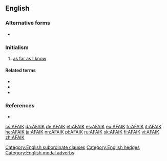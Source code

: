 ==English==

===Alternative forms===
* {{l|en|afaik}}

===Initialism===
{{rfc-header|Initialism}}
{{head|en|initialism}}

# {{label|en|Internet slang}} [[as far as I know]]

====Related terms====
* {{l|en|AFAIR}}
* {{l|en|AFAIAC}}
* {{l|en|AFAICT}}

===References===
* {{cite-book|author=Spears, Richard A.|year=2000|title=NTC's Dictionary of American Slang and Colloquial Expressions|edition=third edition|publisher=NTC|page=3|isbn=0-8442-0461-7}}

[[Category:English subordinate clauses]]
[[Category:English hedges]]
[[Category:English modal adverbs]]

[[cs:AFAIK]]
[[da:AFAIK]]
[[de:AFAIK]]
[[et:AFAIK]]
[[es:AFAIK]]
[[eu:AFAIK]]
[[fr:AFAIK]]
[[it:AFAIK]]
[[he:AFAIK]]
[[ja:AFAIK]]
[[nn:AFAIK]]
[[pl:AFAIK]]
[[ru:AFAIK]]
[[sk:AFAIK]]
[[fi:AFAIK]]
[[vi:AFAIK]]
[[zh:AFAIK]]